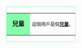 <div style="float: left; border:solid #88FFAA 1px; margin: 1px;">
{| cellspacing="0" style="width: 238px; background: #BBFFDD;"
| style="line-height:1.2;width: 45px; height: 45px; background: #88FFAA; text-align: center; font-size: {{{5|{{{id-s|14}}}}}}pt; color: {{{id-fc|black}}};" | '''兒童'''
| style="font-size: 9pt; padding: 4pt; line-height: 1.25em; color: {{{info-fc|black}}};" | 這個用戶是個'''[[兒童]]'''。
|}</div>
[[Category:兒童維基人|{{PAGENAME}}]]<noinclude>
</noinclude>